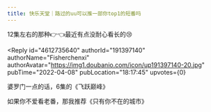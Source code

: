 ```yaml
---
title: 快乐天堂｜路过的uu可以推一部你top1的短番吗
---
```



<Forum groupName="动画番剧" groupUrl="https://www.douban.com/group/596353/" archivedAt="2025-05-16T16:38:20.186Z">
  <Post
    id="264074871"
    title="快乐天堂｜路过的uu可以推一部你top1的短番吗"
    url="https://www.douban.com/group/topic/264074871/?_spm_id=MjE5MTkzNjQ3"
    pubTime="2022-04-23"
    highlightUserId="191397140"
  >
12集左右的那种👉👈最近有点没耐心看长的😢

<Reply
  id="4612735640"
  authorId="191397140"
  authorName="Fisherchenxi"
  authorAvatar="https://img1.doubanio.com/icon/up191397140-20.jpg"
  pubTime="2022-04-08"
  pubLocation="18:17:45"
  upvotes={0}
>
婆罗门一点的话，6集的《飞跃巅峰》

如果你不爱看老番，那我推荐《只有你不在的城市》
</Reply>
  </Post>
</Forum>
